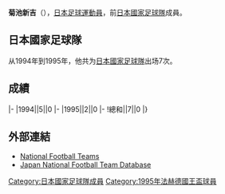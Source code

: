 {{Infobox football biography
|name=菊池新吉
|image=
|fullname=菊池新吉
|birth_date={{Birth date and age|1967|4|12}}
|cityofbirth=[[岩手縣|岩手縣]]
|countryofbirth=[[日本|日本]]
|height=1.82 m
|position=[[守門員_(足球)|守門員]]
|currentclub=
|years=1986-2001<br/>2000
|clubs=[[東京綠茵|読売/川崎綠茵/東京綠茵]]<br/>→[[川崎前鋒|川崎前鋒]]
|caps(goals)=
|nationalyears=1994-1995
|nationalteam=[[日本國家足球隊|日本]]
|nationalcaps(goals)=7 (0)
}}
'''菊池新吉'''（{{Bd|1967年|4月12日||}}），[[日本|日本]][[足球|足球]][[運動員|運動員]]，前[[日本國家足球隊|日本國家足球隊]]成員。

==日本國家足球隊==
从1994年到1995年，他共为[[日本國家足球隊|日本國家足球隊]]出场7次。

==成績==
{{Football player national team statistics|JPN}}
|-
|1994||5||0
|-
|1995||2||0
|-
!總和||7||0
|}

==外部連結==
{{Reflist}}
*[http://www.national-football-teams.com/v2/player.php?id=30524 National Football Teams] {{Wayback|url=http://www.national-football-teams.com/v2/player.php?id=30524 |date=20121008061907 }}
*[https://web.archive.org/web/20130922165513/http://www.japannationalfootballteam.com/en/players/kikuchi_shinkichi.html Japan National Football Team Database]

{{Japan-sport-bio-stub}}
{{Soccer-player-stub}}

{{1995年法赫德國王盃足球賽日本參賽名單}}

{{DEFAULTSORT:Kikuchi, Shinkichi}}
[[Category:日本國家足球隊成員|Category:日本國家足球隊成員]]
[[Category:1995年法赫德國王盃球員|Category:1995年法赫德國王盃球員]]